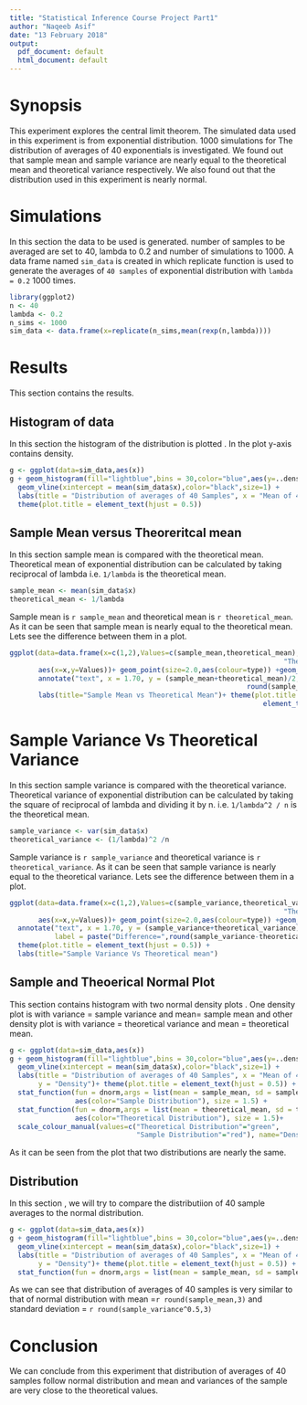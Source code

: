 ```yaml
---
title: "Statistical Inference Course Project Part1"
author: "Naqeeb Asif"
date: "13 February 2018"
output:
  pdf_document: default
  html_document: default
---
```



# Synopsis
This experiment explores the central limit theorem. The simulated data
used in this experiment is from exponential distribution. 1000 simulations 
for The distribution of averages of 40 exponentials is investigated. We 
found out that sample mean and sample variance are nearly equal to the 
theoretical mean and   theoretical variance respectively. We also found out
that the distribution used in this experiment is nearly normal.


# Simulations
In this section the data to be used is generated. number of samples to be averaged
are set to 40, lambda to 0.2 and number of simulations to 1000. A data frame named
```sim_data``` is created in which replicate function is used to generate the averages
of ```40 samples``` of exponential distribution with ```lambda = 0.2``` 1000 times.

```r
library(ggplot2)
n <- 40
lambda <- 0.2
n_sims <- 1000
sim_data <- data.frame(x=replicate(n_sims,mean(rexp(n,lambda))))
```

# Results
This section contains the results.

## Histogram of data
In this section the histogram of the distribution is plotted . In the plot y-axis contains
density.
```r
g <- ggplot(data=sim_data,aes(x))
g + geom_histogram(fill="lightblue",bins = 30,color="blue",aes(y=..density..))+
  geom_vline(xintercept = mean(sim_data$x),color="black",size=1) +
  labs(title = "Distribution of averages of 40 Samples", x = "Mean of 40 Samples", y = "Density")+
  theme(plot.title = element_text(hjust = 0.5))
```

## Sample Mean versus Theoreritcal mean

In this section sample mean is compared with the theoretical mean. Theoretical
mean of exponential distribution can be calculated by taking reciprocal of lambda
i.e. ```1/lambda``` is the theoretical mean.

```r
sample_mean <- mean(sim_data$x)
theoretical_mean <- 1/lambda
```

Sample mean is ````r sample_mean```` and theoretical mean is ````r theoretical_mean````. 
As it can be seen that sample mean is nearly equal to the theoretical mean. Lets see
the difference between them in  a plot.

```r
ggplot(data=data.frame(x=c(1,2),Values=c(sample_mean,theoretical_mean),type=c("Sample Mean",
                                                                   "Theoretical Mean")),
       aes(x=x,y=Values))+ geom_point(size=2.0,aes(colour=type)) +geom_line(aes(y=Values,x=x))+
       annotate("text", x = 1.70, y = (sample_mean+theoretical_mean)/2, label = paste("Difference=",
                                                          round(sample_mean-theoretical_mean,3)))+
       labs(title="Sample Mean vs Theoretical Mean")+ theme(plot.title = 
                                                              element_text(hjust = 0.5))

```

# Sample Variance Vs Theoretical Variance
In this section sample variance is compared with the theoretical variance. Theoretical
variance of exponential distribution can be calculated by taking  the square of reciprocal 
of lambda and dividing it by n. i.e. ```1/lambda^2 / n``` is the theoretical mean.

```r
sample_variance <- var(sim_data$x)
theoretical_variance <- (1/lambda)^2 /n
```


Sample variance is ````r sample_variance```` and theoretical variance is 
````r theoretical_variance````.  As it can be seen that sample variance is nearly 
equal to the theoretical variance. Lets see the difference between them in  a plot.

```r
ggplot(data=data.frame(x=c(1,2),Values=c(sample_variance,theoretical_variance),type=c("Sample Variance",
                                                                   "Theoretical Variance")),
       aes(x=x,y=Values))+ geom_point(size=2.0,aes(colour=type)) +geom_line(aes(y=Values,x=x))+
  annotate("text", x = 1.70, y = (sample_variance+theoretical_variance)/2, 
           label = paste("Difference=",round(sample_variance-theoretical_variance,3))) +
  theme(plot.title = element_text(hjust = 0.5)) + 
  labs(title="Sample Variance Vs Theoretical mean")

```

## Sample and Theoerical Normal Plot
This section contains histogram with two normal density plots . One density plot 
is with variance = sample variance and mean= sample mean and other density plot 
is with variance = theoretical variance and mean = theoretical mean.

```r

g <- ggplot(data=sim_data,aes(x))
g + geom_histogram(fill="lightblue",bins = 30,color="blue",aes(y=..density..))+
  geom_vline(xintercept = mean(sim_data$x),color="black",size=1) +
  labs(title = "Distribution of averages of 40 Samples", x = "Mean of 40 Samples", 
       y = "Density")+ theme(plot.title = element_text(hjust = 0.5)) + 
  stat_function(fun = dnorm,args = list(mean = sample_mean, sd = sample_variance^0.5),
                aes(color="Sample Distribution"), size = 1.5) + 
  stat_function(fun = dnorm,args = list(mean = theoretical_mean, sd = theoretical_variance^0.5),
                aes(color="Theoretical Distribution"), size = 1.5)+
  scale_colour_manual(values=c("Theoretical Distribution"="green", 
                               "Sample Distribution"="red"), name="Densities")

```

As it can be seen from the plot that two distributions are nearly the same.

## Distribution

In this section , we will try to compare the distributiion of 40
sample averages to the normal distribution.
```r
g <- ggplot(data=sim_data,aes(x))
g + geom_histogram(fill="lightblue",bins = 30,color="blue",aes(y=..density..))+
  geom_vline(xintercept = mean(sim_data$x),color="black",size=1) +
  labs(title = "Distribution of averages of 40 Samples", x = "Mean of 40 Samples", 
       y = "Density")+ theme(plot.title = element_text(hjust = 0.5)) + 
  stat_function(fun = dnorm,args = list(mean = sample_mean, sd = sample_variance^0.5))
```

As we can see that distribution of averages of 40 samples is very similar to 
that of normal distribution with mean =`r round(sample_mean,3)` and standard deviation = `r round(sample_variance^0.5,3)`

# Conclusion
We can conclude from this experiment that distribution of averages of 40 samples follow
normal distribution and mean and variances of the sample are very close to the 
theoretical values.